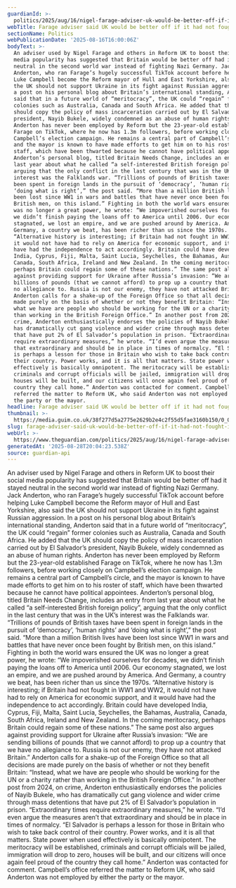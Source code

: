 ```yaml
---
guardianId: >-
  politics/2025/aug/16/nigel-farage-adviser-uk-would-be-better-off-if-it-had-not-fought-nazi-germany
webTitle: Farage adviser said UK would be better off if it had not fought in WW2
sectionName: Politics
webPublicationDate: '2025-08-16T16:00:06Z'
bodyText: >-
  An adviser used by Nigel Farage and others in Reform UK to boost their social
  media popularity has suggested that Britain would be better off had it stayed
  neutral in the second world war instead of fighting Nazi Germany. Jack
  Anderton, who ran Farage’s hugely successful TikTok account before helping
  Luke Campbell become the Reform mayor of Hull and East Yorkshire, also said
  the UK should not support Ukraine in its fight against Russian aggression. In
  a post on his personal blog about Britain’s international standing, Anderton
  said that in a future world of “meritocracy”, the UK could “regain” former
  colonies such as Australia, Canada and South Africa. He added that the UK
  should copy the policy of mass incarceration carried out by El Salvador’s
  president, Nayib Bukele, widely condemned as an abuse of human rights.
  Anderton has never been employed by Reform but the 23-year-old established
  Farage on TikTok, where he now has 1.3m followers, before working closely on
  Campbell’s election campaign. He remains a central part of Campbell’s circle,
  and the mayor is known to have made efforts to get him on to his roster of
  staff, which have been thwarted because he cannot have political appointees.
  Anderton’s personal blog, titled Britain Needs Change, includes an entry from
  last year about what he called “a self-interested British foreign policy”,
  arguing that the only conflict in the last century that was in the UK’s
  interest was the Falklands war. “Trillions of pounds of British taxes have
  been spent in foreign lands in the pursuit of ‘democracy’, ‘human rights’ and
  ‘doing what is right’,” the post said. “More than a million British lives have
  been lost since WW1 in wars and battles that have never once been fought by
  British men, on this island.” Fighting in both the world wars ensured the UK
  was no longer a great power, he wrote: “We impoverished ourselves for decades,
  we didn’t finish paying the loans off to America until 2006. Our economy
  stagnated, we lost an empire, and we are pushed around by America. And
  Germany, a country we beat, has been richer than us since the 1970s.
  “Alternative history is interesting; if Britain had not fought in WW1 and WW2,
  it would not have had to rely on America for economic support, and it would
  have had the independence to act accordingly. Britain could have developed
  India, Cyprus, Fiji, Malta, Saint Lucia, Seychelles, the Bahamas, Australia,
  Canada, South Africa, Ireland and New Zealand. In the coming meritocracy,
  perhaps Britain could regain some of these nations.” The same post also argues
  against providing support for Ukraine after Russia’s invasion: “We are sending
  billions of pounds (that we cannot afford) to prop up a country that we have
  no allegiance to. Russia is not our enemy, they have not attacked Britain.”
  Anderton calls for a shake-up of the Foreign Office so that all decisions are
  made purely on the basis of whether or not they benefit Britain: “Instead,
  what we have are people who should be working for the UN or a charity rather
  than working in the British Foreign Office.” In another post from 2024, on
  crime, Anderton enthusiastically endorses the policies of Nayib Bukele, who
  has dramatically cut gang violence and wider crime through mass detentions
  that have put 2% of El Salvador’s population in prison. “Extraordinary times
  require extraordinary measures,” he wrote. “I’d even argue the measures aren’t
  that extraordinary and should be in place in times of normalcy. “El Salvador
  is perhaps a lesson for those in Britain who wish to take back control of
  their country. Power works, and it is all that matters. State power when used
  effectively is basically omnipotent. The meritocracy will be established,
  criminals and corrupt officials will be jailed, immigration will drop to zero,
  houses will be built, and our citizens will once again feel proud of the
  country they call home.” Anderton was contacted for comment. Campbell’s office
  referred the matter to Reform UK, who said Anderton was not employed by either
  the party or the mayor.
headline: Farage adviser said UK would be better off if it had not fought in WW2
thumbnail: >-
  https://media.guim.co.uk/38f277d5a2775e2629b2e4c2f55d5fae3160b150/0_0_5000_4000/500.jpg
slug: farage-adviser-said-uk-would-be-better-off-if-it-had-not-fought-in-ww2
webUrl: >-
  https://www.theguardian.com/politics/2025/aug/16/nigel-farage-adviser-uk-would-be-better-off-if-it-had-not-fought-nazi-germany
generatedAt: '2025-08-28T20:04:23.538Z'
source: guardian-api
---
```

An adviser used by Nigel Farage and others in Reform UK to boost their social media popularity has suggested that Britain would be better off had it stayed neutral in the second world war instead of fighting Nazi Germany. Jack Anderton, who ran Farage’s hugely successful TikTok account before helping Luke Campbell become the Reform mayor of Hull and East Yorkshire, also said the UK should not support Ukraine in its fight against Russian aggression. In a post on his personal blog about Britain’s international standing, Anderton said that in a future world of “meritocracy”, the UK could “regain” former colonies such as Australia, Canada and South Africa. He added that the UK should copy the policy of mass incarceration carried out by El Salvador’s president, Nayib Bukele, widely condemned as an abuse of human rights. Anderton has never been employed by Reform but the 23-year-old established Farage on TikTok, where he now has 1.3m followers, before working closely on Campbell’s election campaign. He remains a central part of Campbell’s circle, and the mayor is known to have made efforts to get him on to his roster of staff, which have been thwarted because he cannot have political appointees. Anderton’s personal blog, titled Britain Needs Change, includes an entry from last year about what he called “a self-interested British foreign policy”, arguing that the only conflict in the last century that was in the UK’s interest was the Falklands war. “Trillions of pounds of British taxes have been spent in foreign lands in the pursuit of ‘democracy’, ‘human rights’ and ‘doing what is right’,” the post said. “More than a million British lives have been lost since WW1 in wars and battles that have never once been fought by British men, on this island.” Fighting in both the world wars ensured the UK was no longer a great power, he wrote: “We impoverished ourselves for decades, we didn’t finish paying the loans off to America until 2006. Our economy stagnated, we lost an empire, and we are pushed around by America. And Germany, a country we beat, has been richer than us since the 1970s. “Alternative history is interesting; if Britain had not fought in WW1 and WW2, it would not have had to rely on America for economic support, and it would have had the independence to act accordingly. Britain could have developed India, Cyprus, Fiji, Malta, Saint Lucia, Seychelles, the Bahamas, Australia, Canada, South Africa, Ireland and New Zealand. In the coming meritocracy, perhaps Britain could regain some of these nations.” The same post also argues against providing support for Ukraine after Russia’s invasion: “We are sending billions of pounds (that we cannot afford) to prop up a country that we have no allegiance to. Russia is not our enemy, they have not attacked Britain.” Anderton calls for a shake-up of the Foreign Office so that all decisions are made purely on the basis of whether or not they benefit Britain: “Instead, what we have are people who should be working for the UN or a charity rather than working in the British Foreign Office.” In another post from 2024, on crime, Anderton enthusiastically endorses the policies of Nayib Bukele, who has dramatically cut gang violence and wider crime through mass detentions that have put 2% of El Salvador’s population in prison. “Extraordinary times require extraordinary measures,” he wrote. “I’d even argue the measures aren’t that extraordinary and should be in place in times of normalcy. “El Salvador is perhaps a lesson for those in Britain who wish to take back control of their country. Power works, and it is all that matters. State power when used effectively is basically omnipotent. The meritocracy will be established, criminals and corrupt officials will be jailed, immigration will drop to zero, houses will be built, and our citizens will once again feel proud of the country they call home.” Anderton was contacted for comment. Campbell’s office referred the matter to Reform UK, who said Anderton was not employed by either the party or the mayor.
